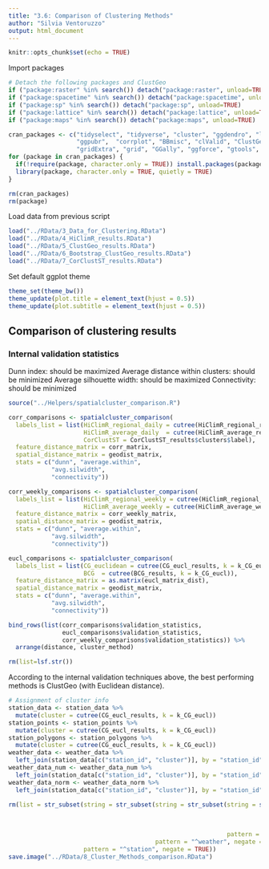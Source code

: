 ```yaml
---
title: "3.6: Comparison of Clustering Methods"
author: "Silvia Ventoruzzo"
output: html_document
---
```


```r
knitr::opts_chunk$set(echo = TRUE)
```

Import packages
```r
# Detach the following packages and ClustGeo
if ("package:raster" %in% search()) detach("package:raster", unload=TRUE)
if ("package:spacetime" %in% search()) detach("package:spacetime", unload=TRUE)
if ("package:sp" %in% search()) detach("package:sp", unload=TRUE)
if ("package:lattice" %in% search()) detach("package:lattice", unload=TRUE)
if ("package:maps" %in% search()) detach("package:maps", unload=TRUE)

cran_packages <- c("tidyselect", "tidyverse", "cluster", "ggdendro", "lubridate", "factoextra", 
                   "ggpubr",  "corrplot", "BBmisc", "clValid", "ClustGeo",
                   "gridExtra", "grid", "GGally", "ggforce", "gtools", "viridis")
for (package in cran_packages) {
  if(!require(package, character.only = TRUE)) install.packages(package, character.only = TRUE)
  library(package, character.only = TRUE, quietly = TRUE)
}

rm(cran_packages)
rm(package)
```

Load data from previous script
```r
load("../RData/3_Data_for_Clustering.RData")
load("../RData/4_HiClimR_results.RData")
load("../RData/5_ClustGeo_results.RData")
load("../RData/6_Bootstrap_ClustGeo_results.RData")
load("../RData/7_CorClustST_results.RData")
```

Set default ggplot theme
```r
theme_set(theme_bw())
theme_update(plot.title = element_text(hjust = 0.5))
theme_update(plot.subtitle = element_text(hjust = 0.5))
```

## Comparison of clustering results

### Internal validation statistics
Dunn index: should be maximized
Average distance within clusters: should be minimized
Average silhouette width: should be maximized
Connectivity: should be minimized
```r
source("../Helpers/spatialcluster_comparison.R")

corr_comparisons <- spatialcluster_comparison(
  labels_list = list(HiClimR_regional_daily = cutree(HiClimR_regional_results, k = k_HclimR_reg),
                     HiClimR_average_daily  = cutree(HiClimR_average_results, k = k_HclimR_avg),
                     CorClustST = CorClustST_results$clusters$label),
  feature_distance_matrix = corr_matrix, 
  spatial_distance_matrix = geodist_matrix,
  stats = c("dunn", "average.within", 
            "avg.silwidth",
            "connectivity"))

corr_weekly_comparisons <- spatialcluster_comparison(
  labels_list = list(HiClimR_regional_weekly = cutree(HiClimR_regional_weekly_results, k = k_HclimR_week_reg),
                     HiClimR_average_weekly = cutree(HiClimR_average_weekly_results, k = k_HclimR_week_avg)),
  feature_distance_matrix = corr_weekly_matrix, 
  spatial_distance_matrix = geodist_matrix,
  stats = c("dunn", "average.within", 
            "avg.silwidth",
            "connectivity"))

eucl_comparisons <- spatialcluster_comparison(
  labels_list = list(CG_euclidean = cutree(CG_eucl_results, k = k_CG_eucl),
                     BCG  = cutree(BCG_results, k = k_CG_eucl)),
  feature_distance_matrix = as.matrix(eucl_matrix_dist), 
  spatial_distance_matrix = geodist_matrix,
  stats = c("dunn", "average.within", 
            "avg.silwidth",
            "connectivity"))

bind_rows(list(corr_comparisons$validation_statistics,
               eucl_comparisons$validation_statistics,
               corr_weekly_comparisons$validation_statistics)) %>%
  arrange(distance, cluster_method)

rm(list=lsf.str())
```

According to the internal validation techniques above, the best performing methods is ClustGeo (with Euclidean distance).

```r
# Assignment of cluster info
station_data <- station_data %>%
  mutate(cluster = cutree(CG_eucl_results, k = k_CG_eucl))
station_points <- station_points %>%
  mutate(cluster = cutree(CG_eucl_results, k = k_CG_eucl))
station_polygons <- station_polygons %>%
  mutate(cluster = cutree(CG_eucl_results, k = k_CG_eucl))
weather_data <- weather_data %>%
  left_join(station_data[c("station_id", "cluster")], by = "station_id")
weather_data_num <- weather_data_num %>%
  left_join(station_data[c("station_id", "cluster")], by = "station_id")
weather_data_norm <- weather_data_norm %>%
  left_join(station_data[c("station_id", "cluster")], by = "station_id")
```


```r
rm(list = str_subset(string = str_subset(string = str_subset(string = setdiff(ls(), 
                                                                              c("postal_codes_nn",
                                                                              "federal_state_polygons",
                                                                              "postal_code_polygons")), 
                                                             pattern = "^.*variables.*$", negate = TRUE), 
                                         pattern = "^weather", negate = TRUE), 
                     pattern = "^station", negate = TRUE))
save.image("../RData/8_Cluster_Methods_comparison.RData")
```
